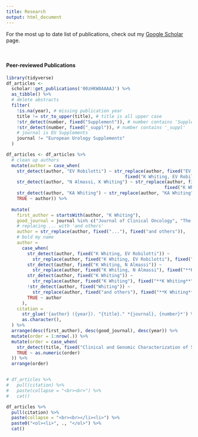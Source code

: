 ```yaml
---
title: Research
output: html_document
---
```


<!-- THESE LINES OF R CODE CREATE THE LIST OF ARTICLES TO CITE -->
<!-- library("bibtex") -->
<!-- refs = read.bib(file = "refs.bib") -->
<!-- for (i in 1:length(refs)){ -->
<!--   print(refs[[i]]) -->
<!--   cat("<br><br>") -->
<!-- } -->

For the most up to date list of publications, check out my <a href="https://scholar.google.com/citations?user=00zHKW8AAAAJ&hl=en">Google Scholar</a> page.

<br>

#### Peer-reviewed Publications

```r
library(tidyverse)
df_articles <- 
  scholar::get_publications('00zHKW8AAAAJ') %>%
  as_tibble() %>%
  # delete abstracts
  filter(
    !is.na(year), # missing publication year
    title != str_to_upper(title), # title is all upper case
    !str_detect(number, fixed("Supplement")), # number contains 'Supplement'
    !str_detect(number, fixed("_suppl")), # number contains '_suppl'
    # journal is EU Supplements
    journal != "European Urology Supplements"
  ) 

df_articles <- df_articles %>%
  # clean up authors
  mutate(author = case_when(
    str_detect(author, "EV Robilotti") ~ str_replace(author, fixed("EV Robilotti, K Whiting"),
                                             fixed("K Whiting, EV Robilotti")), 
    str_detect(author, "N Almassi, K Whiting") ~ str_replace(author, fixed("N Almassi, K Whiting"), 
                                                            fixed("K Whiting, N Almassi")),
    str_detect(author, "KA Whiting") ~ str_replace(author, "KA Whiting", "K Whiting"),
    TRUE ~ author)) %>%
  
  mutate(
    first_author = startsWith(author, "K Whiting"),
    good_journal = journal %in% c("Journal of Clinical Oncology", "The New England journal of medicine"),
    # replacing ... with 'and others'
    author = str_replace(author, fixed("..."), fixed("and others")),
    # bold my name
    author = 
      case_when(
        str_detect(author, fixed("K Whiting, EV Robilotti")) ~ 
          str_replace(author, fixed("K Whiting, EV Robilotti"), fixed("**K Whiting, EV Robilotti**")),
        str_detect(author, fixed("K Whiting, N Almassi")) ~ 
          str_replace(author, fixed("K Whiting, N Almassi"), fixed("**K Whiting, N Almassi**")),
        str_detect(author, fixed("K Whiting")) ~ 
          str_replace(author, fixed("K Whiting"), fixed("**K Whiting**")),
        !str_detect(author, fixed("Whiting")) ~
          str_replace(author, fixed("and others"), fixed("**K Whiting**, and others")),
        TRUE ~ author
      ),
    citation = 
      str_glue('{author} ({year}). "{title}." *{journal}, {number}*') %>%
      as.character(),
  ) %>%
  arrange(desc(first_author), desc(good_journal), desc(year)) %>%
  mutate(order = 1:nrow(.)) %>%
  mutate(order = case_when(
    str_detect(title, fixed("Clinical and Genomic Characterization of Severe")) ~ 1, 
    TRUE ~ as.numeric(order)
  )) %>%
  arrange(order)


# df_articles %>%
#   pull(citation) %>% 
#   paste(collapse = "<br><br>") %>%
#   cat()

df_articles %>%
  pull(citation) %>% 
  paste(collapse = "<br><br></li><li>") %>% 
  paste0("<ol><li>", ., "</ol>") %>%
  cat()

```

